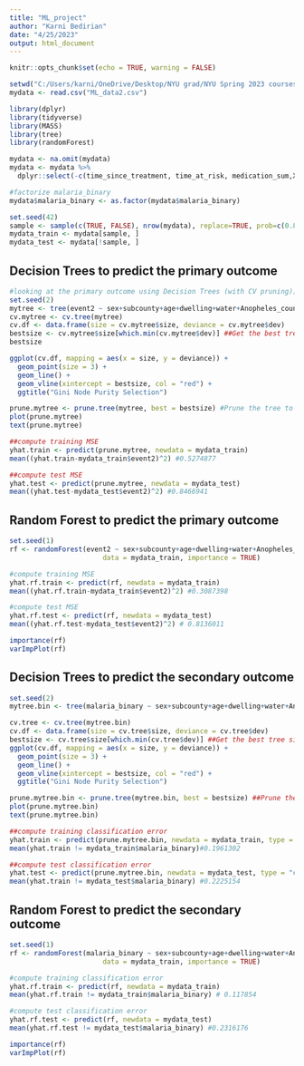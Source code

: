 ```yaml
---
title: "ML_project"
author: "Karni Bedirian"
date: "4/25/2023"
output: html_document
---
```


```r
knitr::opts_chunk$set(echo = TRUE, warning = FALSE)
```


```r
setwd("C:/Users/karni/OneDrive/Desktop/NYU grad/NYU Spring 2023 courses/ML in Public Health/Project")
mydata <- read.csv("ML_data2.csv")
```

```r
library(dplyr)
library(tidyverse)
library(MASS)
library(tree)
library(randomForest)

mydata <- na.omit(mydata)
mydata <- mydata %>%
  dplyr::select(-c(time_since_treatment, time_at_risk, medication_sum,X))

#factorize malaria_binary
mydata$malaria_binary <- as.factor(mydata$malaria_binary)

set.seed(42)
sample <- sample(c(TRUE, FALSE), nrow(mydata), replace=TRUE, prob=c(0.8,0.2))
mydata_train <- mydata[sample, ]
mydata_test <- mydata[!sample, ]
```

## Decision Trees to predict the primary outcome
```r
#looking at the primary outcome using Decision Trees (with CV pruning))
set.seed(2)
mytree <- tree(event2 ~ sex+subcounty+age+dwelling+water+Anopheles_count, data = mydata_train)
cv.mytree <- cv.tree(mytree)
cv.df <- data.frame(size = cv.mytree$size, deviance = cv.mytree$dev)
bestsize <- cv.mytree$size[which.min(cv.mytree$dev)] ##Get the best tree size (no. of leaf nodes)
bestsize

ggplot(cv.df, mapping = aes(x = size, y = deviance)) + 
  geom_point(size = 3) + 
  geom_line() +
  geom_vline(xintercept = bestsize, col = "red") +
  ggtitle("Gini Node Purity Selection")

prune.mytree <- prune.tree(mytree, best = bestsize) #Prune the tree to this size
plot(prune.mytree)
text(prune.mytree)

##compute training MSE
yhat.train <- predict(prune.mytree, newdata = mydata_train)
mean((yhat.train-mydata_train$event2)^2) #0.5274877

##compute test MSE
yhat.test <- predict(prune.mytree, newdata = mydata_test)
mean((yhat.test-mydata_test$event2)^2) #0.8466941
```

## Random Forest to predict the primary outcome
```r
set.seed(1)
rf <- randomForest(event2 ~ sex+subcounty+age+dwelling+water+Anopheles_count, 
                       data = mydata_train, importance = TRUE)

#compute training MSE
yhat.rf.train <- predict(rf, newdata = mydata_train)
mean((yhat.rf.train-mydata_train$event2)^2) #0.3087398

#compute test MSE
yhat.rf.test <- predict(rf, newdata = mydata_test)
mean((yhat.rf.test-mydata_test$event2)^2) # 0.8136011

importance(rf)
varImpPlot(rf)
```


## Decision Trees to predict the secondary outcome
```r
set.seed(2)
mytree.bin <- tree(malaria_binary ~ sex+subcounty+age+dwelling+water+Anopheles_count, data =  mydata_train)

cv.tree <- cv.tree(mytree.bin)
cv.df <- data.frame(size = cv.tree$size, deviance = cv.tree$dev)
bestsize <- cv.tree$size[which.min(cv.tree$dev)] ##Get the best tree size (no. of leaf nodes)
ggplot(cv.df, mapping = aes(x = size, y = deviance)) + 
  geom_point(size = 3) + 
  geom_line() +
  geom_vline(xintercept = bestsize, col = "red") +
  ggtitle("Gini Node Purity Selection")

prune.mytree.bin <- prune.tree(mytree.bin, best = bestsize) ##Prune the tree to this size
plot(prune.mytree.bin)
text(prune.mytree.bin)

##compute training classification error 
yhat.train <- predict(prune.mytree.bin, newdata = mydata_train, type = "class")
mean(yhat.train != mydata_train$malaria_binary)#0.1961302

##compute test classification error 
yhat.test <- predict(prune.mytree.bin, newdata = mydata_test, type = "class")
mean(yhat.train != mydata_test$malaria_binary) #0.2225154
```

## Random Forest to predict the secondary outcome
```r
set.seed(1)
rf <- randomForest(malaria_binary ~ sex+subcounty+age+dwelling+water+Anopheles_count, 
                       data = mydata_train, importance = TRUE)

#compute training classification error 
yhat.rf.train <- predict(rf, newdata = mydata_train)
mean(yhat.rf.train != mydata_train$malaria_binary) # 0.117854

#compute test classification error 
yhat.rf.test <- predict(rf, newdata = mydata_test)
mean(yhat.rf.test != mydata_test$malaria_binary) #0.2316176

importance(rf)
varImpPlot(rf)
```

